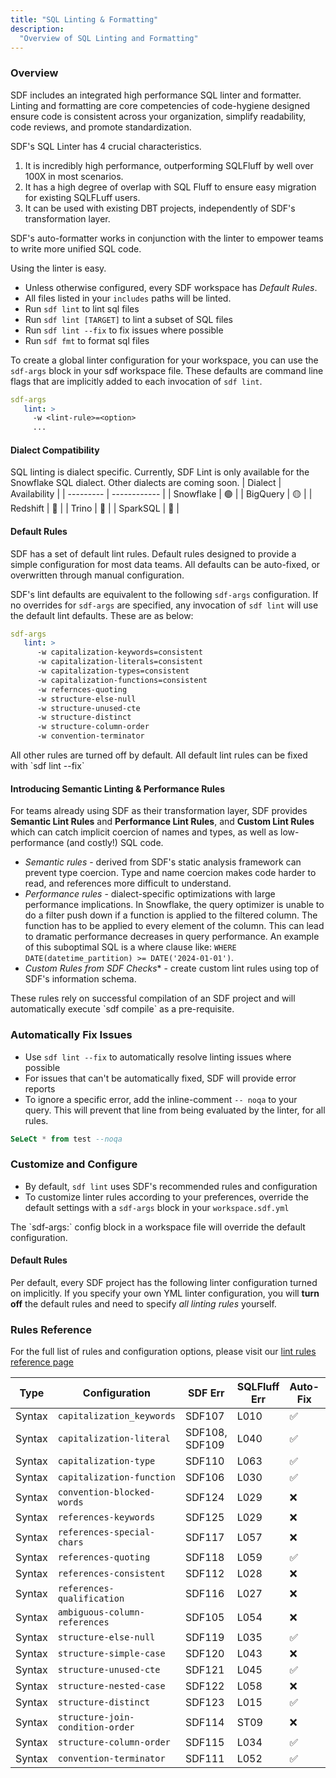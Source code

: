 ```yaml
---
title: "SQL Linting & Formatting"
description:
  "Overview of SQL Linting and Formatting"
---
```


### Overview

SDF includes an integrated high performance SQL linter and formatter. Linting and formatting are core competencies of code-hygiene designed ensure code is consistent across your organization, simplify readability, code reviews, and promote standardization.

SDF's SQL Linter has 4 crucial characteristics.
1. It is incredibly high performance, outperforming SQLFluff by well over 100X in most scenarios.
3. It has a high degree of overlap with SQL Fluff to ensure easy migration for existing SQLFLuff users.
4. It can be used with existing DBT projects, independently of SDF's transformation layer.

SDF's auto-formatter works in conjunction with the linter to empower teams to write more unified SQL code.

Using the linter is easy.
* Unless otherwise configured, every SDF workspace has *Default Rules*.
* All files listed in your `includes` paths will be linted.
* Run `sdf lint` to lint sql files
* Run `sdf lint [TARGET]` to lint a subset of SQL files
* Run `sdf lint --fix` to fix issues where possible
* Run `sdf fmt` to format sql files

To create a global linter configuration for your workspace, you can use the `sdf-args` block in your sdf workspace file. These 
defaults are command line flags that are implicitly added to each invocation of `sdf lint`. 

```yml workspace.sdf.yml 
sdf-args
   lint: >
     -w <lint-rule>=<option>
     ...
```

#### Dialect Compatibility
SQL linting is dialect specific. Currently, SDF Lint is only available for the Snowflake SQL dialect. Other dialects are coming soon.
| Dialect   | Availability |
| --------- | ------------ | 
| Snowflake | 🟢           |
| BigQuery  | 🟡           |
| Redshift  | 🔴           |
| Trino     | 🔴           |
| SparkSQL  | 🔴           |


#### Default Rules
SDF has a set of default lint rules. Default rules designed to provide a simple configuration for most data teams. 
All defaults can be auto-fixed, or overwritten through manual configuration.

SDF's lint defaults are equivalent to the following `sdf-args` configuration. If no overrides for `sdf-args` are specified, 
any invocation of `sdf lint` will use the default lint defaults. These are as below: 
```yml workspace.sdf.yml 
sdf-args
   lint: >
      -w capitalization-keywords=consistent 
      -w capitalization-literals=consistent 
      -w capitalization-types=consistent 
      -w capitalization-functions=consistent 
      -w refernces-quoting
      -w structure-else-null
      -w structure-unused-cte
      -w structure-distinct
      -w structure-column-order
      -w convention-terminator
``` 
<Note>
All other rules are turned off by default.
</Note>

<Note>
All default lint rules can be fixed with `sdf lint --fix`
</Note>

#### Introducing Semantic Linting & Performance Rules
For teams already using SDF as their transformation layer, SDF provides **Semantic Lint Rules** and **Performance Lint Rules**, and **Custom Lint Rules** which can catch implicit coercion of names and types, as well as low-performance (and costly!) SQL code.
- *Semantic rules* - derived from SDF's static analysis framework can prevent type coercion. Type and name coercion makes code harder to read, and references more difficult to understand.
- *Performance rules* - dialect-specific optimizations with large performance implications. In Snowflake, the query optimizer is unable to do a filter push down if a function is applied to the filtered column. The function has to be applied to every element of the column. This can lead to dramatic performance decreases in query performance. An example of this suboptimal SQL is a where clause like: `WHERE DATE(datetime_partition) >= DATE('2024-01-01')`.
- *Custom Rules from SDF Checks** - create custom lint rules using top of SDF's information schema.

<Note>
These rules rely on successful compilation of an SDF project and will automatically execute `sdf compile` as a pre-requisite.
</Note>

### Automatically Fix Issues
- Use `sdf lint --fix` to automatically resolve linting issues where possible
- For issues that can't be automatically fixed, SDF will provide error reports
- To ignore a specific error, add the inline-comment `-- noqa` to your query. This will prevent that line from being evaluated by the linter, for all rules.

```sql nofix.sql
SeLeCt * from test --noqa
```

### Customize and Configure 
- By default, `sdf lint` uses SDF's recommended rules and configuration
- To customize linter rules according to your preferences, override the default settings with a `sdf-args` block in your `workspace.sdf.yml`

<Note>
The `sdf-args:` config block in a workspace file will override the default configuration.
</Note>

#### Default Rules
Per default, every SDF project has the following linter configuration turned on implicitly. 
If you specify your own YML linter configuration, you will **turn off** the default rules and need to specify *all linting rules* yourself.

### Rules Reference

For the full list of rules and configuration options, please visit our 
[lint rules reference page](/reference/lint-rules)


| Type    | Configuration                     | SDF Err   | SQLFluff Err    | Auto-Fix |  Default
| ------- | --------------------------------- | --------- | --------------- | -------- | -------- |
| Syntax  | `capitalization_keywords`         | SDF107    | L010            |    ✅    | `lower`  |
| Syntax  | `capitalization-literal`          | SDF108, SDF109 | L040       |    ✅    | `lower`  |
| Syntax  | `capitalization-type`             | SDF110    | L063            |    ✅    | `off`    |
| Syntax  | `capitalization-function`         | SDF106    | L030            |    ✅    | `lower`  |
| Syntax  | `convention-blocked-words`        | SDF124    | L029            |    ❌    | `[]`     |
| Syntax  | `references-keywords`             | SDF125    | L029            |    ❌    | `[]`     |
| Syntax  | `references-special-chars`        | SDF117    | L057            |    ❌    | ` "" `   |
| Syntax  | `references-quoting`              | SDF118    | L059            |    ✅    | `off`    |
| Syntax  | `references-consistent`           | SDF112    | L028            |    ❌    | `off`    |
| Syntax  | `references-qualification`        | SDF116    | L027            |    ❌    | `off`    |
| Syntax  | `ambiguous-column-references`     | SDF105    | L054            |    ❌    | `off`    |
| Syntax  | `structure-else-null`             | SDF119    | L035            |    ✅    | `off`    |
| Syntax  | `structure-simple-case`           | SDF120    | L043            |    ❌    | `off`    |
| Syntax  | `structure-unused-cte`            | SDF121    | L045            |    ✅    | `off`    |
| Syntax  | `structure-nested-case`           | SDF122    | L058            |    ❌    | `off`    |
| Syntax  | `structure-distinct`              | SDF123    | L015            |    ✅    | `off`    |
| Syntax  | `structure-join-condition-order`  | SDF114    | ST09            |    ❌    | `off`    |
| Syntax  | `structure-column-order`          | SDF115    | L034            |    ✅    | `off`    |
| Syntax  | `convention-terminator`           | SDF111    | L052            |    ✅    | `off`    |
